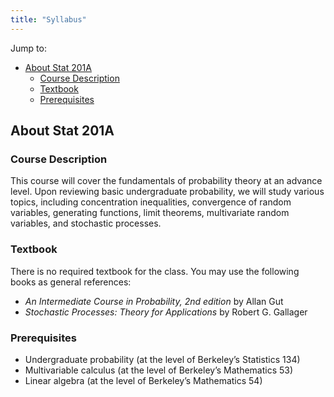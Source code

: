 ```yaml
---
title: "Syllabus"
---
```


Jump to:

- [About Stat 201A](#about)
  - [Course Description](#course)
  - [Textbook](#textbook)
  - [Prerequisites](#prerequisites)


## About Stat 201A

### Course Description

This course will cover the fundamentals of probability theory at an advance level.  Upon reviewing basic undergraduate probability, we will study various topics, including concentration inequalities, convergence of random variables, generating functions, limit theorems, multivariate random variables, and stochastic processes.

### Textbook

There is no required textbook for the class.  You may use the following books as general references:

- *An Intermediate Course in Probability, 2nd edition* by Allan Gut
- *Stochastic Processes: Theory for Applications* by Robert G. Gallager

### Prerequisites

- Undergraduate probability (at the level of Berkeley’s Statistics 134)
- Multivariable calculus (at the level of Berkeley’s Mathematics 53) 
- Linear algebra (at the level of Berkeley’s Mathematics 54)